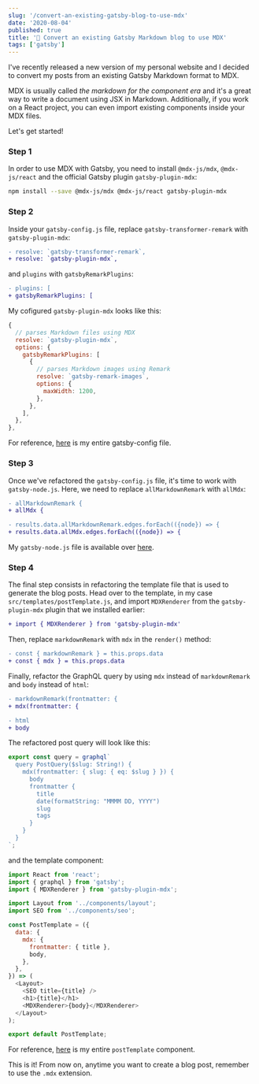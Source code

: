 ```yaml
---
slug: '/convert-an-existing-gatsby-blog-to-use-mdx'
date: '2020-08-04'
published: true
title: '🕺 Convert an existing Gatsby Markdown blog to use MDX'
tags: ['gatsby']
---
```


I've recently released a new version of my personal website and I decided to convert my posts from an existing Gatsby Markdown format to MDX.

MDX is usually called _the markdown for the component era_ and it's a great way to write a document using JSX in Markdown. Additionally, if you work on a React project, you can even import existing components inside your MDX files.

Let's get started!

### Step 1

In order to use MDX with Gatsby, you need to install `@mdx-js/mdx`, `@mdx-js/react` and the official Gatsby plugin `gatsby-plugin-mdx`:

```bash
npm install --save @mdx-js/mdx @mdx-js/react gatsby-plugin-mdx
```

### Step 2

Inside your `gatsby-config.js` file, replace `gatsby-transformer-remark` with `gatsby-plugin-mdx`:

```diff
- resolve: `gatsby-transformer-remark`,
+ resolve: `gatsby-plugin-mdx`,
```

and `plugins` with `gatsbyRemarkPlugins`:

```diff
- plugins: [
+ gatsbyRemarkPlugins: [
```

My cofigured `gatsby-plugin-mdx` looks like this:

```js
{
  // parses Markdown files using MDX
  resolve: `gatsby-plugin-mdx`,
  options: {
    gatsbyRemarkPlugins: [
      {
        // parses Markdown images using Remark
        resolve: `gatsby-remark-images`,
        options: {
          maxWidth: 1200,
        },
      },
    ],
  },
},
```

For reference, <a href='https://github.com/eneax/eneax.github.io/blob/master/gatsby-config.js' target="_blank" rel="noopener">here</a> is my entire gatsby-config file.

### Step 3

Once we've refactored the `gatsby-config.js` file, it's time to work with `gatsby-node.js`.
Here, we need to replace `allMarkdownRemark` with `allMdx`:

```diff
- allMarkdownRemark {
+ allMdx {
```

```diff
- results.data.allMarkdownRemark.edges.forEach(({node}) => {
+ results.data.allMdx.edges.forEach(({node}) => {
```

My `gatsby-node.js` file is available over <a href="https://github.com/eneax/eneax.github.io/blob/master/gatsby-node.js" target="_blank" rel="noopener">here</a>.

### Step 4

The final step consists in refactoring the template file that is used to generate the blog posts.
Head over to the template, in my case `src/templates/postTemplate.js`, and import `MDXRenderer` from the `gatsby-plugin-mdx` plugin that we installed earlier:

```diff
+ import { MDXRenderer } from 'gatsby-plugin-mdx'
```

Then, replace `markdownRemark` with `mdx` in the `render()` method:

```diff
- const { markdownRemark } = this.props.data
+ const { mdx } = this.props.data
```

Finally, refactor the GraphQL query by using `mdx` instead of `markdownRemark` and `body` instead of `html`:

```diff
- markdownRemark(frontmatter: {
+ mdx(frontmatter: {
```

```diff
- html
+ body
```

The refactored post query will look like this:

```js
export const query = graphql`
  query PostQuery($slug: String!) {
    mdx(frontmatter: { slug: { eq: $slug } }) {
      body
      frontmatter {
        title
        date(formatString: "MMMM DD, YYYY")
        slug
        tags
      }
    }
  }
`;
```

and the template component:

```js
import React from 'react';
import { graphql } from 'gatsby';
import { MDXRenderer } from 'gatsby-plugin-mdx';

import Layout from '../components/layout';
import SEO from '../components/seo';

const PostTemplate = ({
  data: {
    mdx: {
      frontmatter: { title },
      body,
    },
  },
}) => (
  <Layout>
    <SEO title={title} />
    <h1>{title}</h1>
    <MDXRenderer>{body}</MDXRenderer>
  </Layout>
);

export default PostTemplate;
```

For reference, <a href='https://github.com/eneax/eneax.github.io/blob/master/src/templates/postTemplate.js' target="_blank" rel="noopener">here</a> is my entire `postTemplate` component.

This is it! From now on, anytime you want to create a blog post, remember to use the `.mdx` extension.
